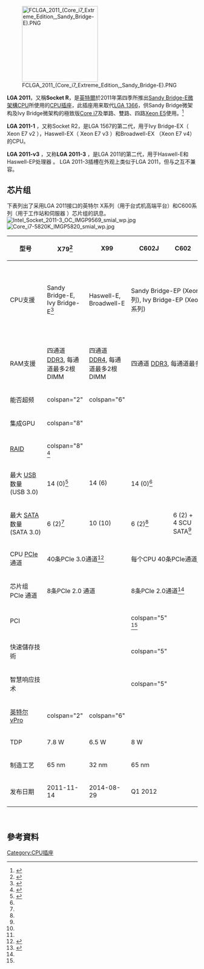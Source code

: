 {{Expand|time=2017-07-25T05:22:11+00:00}}
{{Infobox CPU socket
|name = Socket R (LGA 2011)
|image = [[File:Socket_2011_IMGP3918.jpg|250px]]
|formfactors = [[覆晶技術|覆晶技術]]，Land Grid Array
|contacts = 2011
|type = [[LGA|LGA]]
|protocol = [[QPI|QPI]] <br /> [[直接媒體介面|DMI]] 2.0
|core bus = 
|fsb = 4.8 GT/s, 5.86 GT/s, 6.4 GT/s, 8.0GT/s
|voltage =
|processors = 
'''LGA2011-0'''<br />Sandy Bridge-E/EP<br />Ivy Bridge-E/EP<br />'''LGA2011-1'''<br />Ivy Bridge-EX<br />Haswell-EX<br />Broadwell-EX<br />'''LGA2011-3'''<br />Haswell-E/EP<br />Broadwell-E/EP
}}
[[File:FCLGA_2011_(Core_i7_Extreme_Edition,_Sandy_Bridge-E).PNG|200px]]

'''LGA 2011'''，又稱'''Socket R'''，是[[英特爾|英特爾]]於2011年第四季所推出[[Intel_Sandy_Bridge|Sandy Bridge-E微架構]][[CPU|CPU]]所使用的[[CPU插座|CPU插座]]，此插座用来取代[[LGA_1366|LGA 1366]]，供Sandy Bridge微架构及Ivy Bridge微架构的極致版[[Core_i7|Core i7]]及單路、雙路、四路[[Xeon_E5|Xeon E5]]使用。<ref>{{cite web|url=http://it.oc.com.tw/ocitview.asp?gitid=1586346|title=Intel全新Sandy Bridge E平台今年底取代LGA1366|publisher=itOC|date=2011-02-15|accessdate=2011-02-23|deadurl=yes|archiveurl=https://web.archive.org/web/20110220071444/http://it.oc.com.tw/ocitview.asp?gitid=1586346|archivedate=2011-02-20}}</ref>

'''LGA 2011-1''' ，又称Socket R2，是LGA 1567的第二代，用于Ivy Bridge-EX（ Xeon E7 v2 ），Haswell-EX（ Xeon E7 v3 ）和Broadwell-EX （Xeon E7 v4）的CPU。

'''LGA 2011-v3''' ，又称'''LGA 2011-3''' ，是LGA 2011的第二代，用于Haswell-E和Haswell-EP处理器 。 LGA 2011-3插槽在外观上类似于LGA 2011，但与之互不兼容。 

==芯片组==
下表列出了采用LGA 2011接口的英特尔 X系列（用于台式机高端平台）和C600系列（用于工作站和伺服器 ）芯片组的訊息。 
[[File:Intel_Socket_2011-3_OC_IMGP9569_smial_wp.jpg|thumb]]
[[File:Core_i7-5820K_IMGP5820_smial_wp.jpg|thumb]]

{| class="wikitable sortable"
|+
|-
! 型号
| X79<ref name="latesttoms">{{cite web |url=http://www.tomshardware.com/reviews/core-i7-3960x-x79-performance,3026-3.html |title= X79 Express And Another New Processor Interface | work=Tom's Hardware |date=September 12, 2011 |accessdate=September 12, 2011}}</ref>
| X99
| C602J
| C602
| C604
| C606
| C608
| C612
|-
! CPU支援
| Sandy Bridge-E, 
Ivy Bridge-E<ref name="ivy-e">{{cite web |url=http://vr-zone.com/articles/intel-ivy-bridge-e-slated-for-q4-2012-compatible-with-sandy-bridge-e/14006.html |title=Intel Ivy Bridge-E Slated For Q4 2012, Compatible with Sandy Bridge-E |publisher=Vr-zone.com |date=November 18, 2011 |accessdate=November 18, 2011 |archive-date=2016-03-04 |archive-url=https://web.archive.org/web/20160304085715/http://vr-zone.com/articles/intel-ivy-bridge-e-slated-for-q4-2012-compatible-with-sandy-bridge-e/14006.html |dead-url=no }}</ref>
| Haswell-E,
Broadwell-E
| colspan="5" | Sandy Bridge-EP (Xeon E5 1600/2600/4600 系列), 
Ivy Bridge-EP (Xeon E5 1600/2600/4600 v2 系列)
|Haswell-EP (Xeon E5 1600/2600/4600 v3 系列), Broadwell-EP (Xeon E5 1600/2600/4600 v4 系列)
|-
! RAM支援
| 四通道 [[DDR3|DDR3]], 每通道最多2根DIMM
| 四通道 [[DDR4|DDR4]], 每通道最多2根DIMM
| colspan="5" |四通道 [[DDR3|DDR3]], 每通道最多3根DIMM
| 四通道 [[DDR4|DDR4]], 每通道最多3根DIMM
|-
! 能否超频
| colspan="2" {{Yes}}
| colspan="6" {{No}}
|-
! 集成GPU
| colspan="8" {{No}}
|-
! [[RAID|RAID]]
| colspan="8" {{Yes}}<ref name="C600Datasheet">{{cite web | url=http://www.intel.com/content/www/us/en/chipsets/c600-series-chipset-datasheet.html | title=Intel C600 Series Chipset and Intel X79 Express Chipset Datasheet | publisher=Intel Corporation | accessdate=2020-03-25 | archive-date=2018-03-11 | archive-url=https://web.archive.org/web/20180311202425/https://www.intel.com/content/www/us/en/chipsets/c600-series-chipset-datasheet.html | dead-url=no }}</ref>
|-
! 最大 [[USB|USB]] 数量 (USB 3.0)
| 14 (0)<ref name="NoUSB3">{{cite web | url=http://www.tomshardware.co.uk/core-i7-3960x-x79-sandy-bridge-e,review-32319-3.html | title=Intel Core i7-3960X Review: Sandy Bridge-E And X79 Express | publisher=Tom's Hardware | date=November 14, 2011 | accessdate=November 14, 2011 | archive-date=2011-11-22 | archive-url=https://web.archive.org/web/20111122032800/http://www.tomshardware.co.uk/core-i7-3960x-x79-sandy-bridge-e,review-32319-3.html | dead-url=yes }}</ref>
| 14 (6)
| colspan="5" | 14 (0)<ref name="C600Datasheet" />
|14 (6)
|-
! 最大 [[SATA|SATA]] 数量(SATA 3.0)
| 6 (2)<ref name="NoUSB3" />
| 10 (10)
| 6 (2)<ref name="C600Datasheet" />
| 6 (2) + 4 SCU SATA<ref name="C600Datasheet" />
| 6 (2) + 4 SCU SAS/SATA<ref name="C600Datasheet" />
| colspan="2" | 6 (2) + 8 SCU SAS/SATA<ref name="C600Datasheet" />
|10 (10)
|-
! CPU [[PCIe|PCIe]] 通道
| colspan="2" | 40条PCIe 3.0通道<ref name="SBE01">{{cite web |url=http://wccftech.com/intel-sandy-bridgee-core-i7-3960x-benchmarks-slides-unveiled/ |title=Intel Sandy Bridge-E "Core i7 3960X" Benchmarks and Slides Unveiled |publisher=Wccftech.com |date=November 12, 2011 |accessdate=November 12, 2011 |archive-date=2021-02-01 |archive-url=https://web.archive.org/web/20210201090054/https://wccftech.com/intel-sandy-bridgee-core-i7-3960x-benchmarks-slides-unveiled/ |dead-url=no }}</ref>
| colspan="6" | 每个CPU 40条PCIe通道<ref name="E5v2Datasheet">{{cite web|url=https://www-ssl.intel.com/content/www/us/en/processors/xeon/xeon-e5-v2-datasheet-vol-1.html|title=Intel Xeon Processor E5 v2 Family: Datasheet, Vol. 1|publisher=Intel Corporation}}</ref>
|-
! 芯片组 PCIe 通道
| colspan="2" | 8条PCIe 2.0 通道
| colspan="6" | 8条PCIe 2.0通道<ref name="C600Datasheet" />
|-
! PCI
| {{Yes}}
| {{No}}
| colspan="5" {{Yes}}<ref name="C600Datasheet"/>
| {{No}}
|-
! 快速儲存技術
| {{Yes}}
| {{Yes|v13.1}}
| colspan="5" {{Yes|（企业版）}}
| {{Yes}}
|-
! 智慧响应技术
| {{No}}
| {{Yes}}
| colspan="5" {{No}}
| {{Yes}}
|-
! [[Intel_vPro|英特尔 vPro]]
| colspan="2" {{No}}
| colspan="6" {{Yes}}
|-
! TDP
| 7.8 W
| 6.5 W
| colspan="3" | 8 W
| colspan="2" | 12 W
|6.5 W
|-
! 制造工艺
| 65 nm
| 32 nm
| colspan="5" | 65 nm
|32 nm
|-
! 发布日期
| 2011-11-14
| 2014-08-29
| colspan="5" | Q1 2012
| 2014-09-08
|}<br />

== 參考資料 ==
{{reflist}}

{{Intelsock}}

[[Category:CPU插座|Category:CPU插座]]